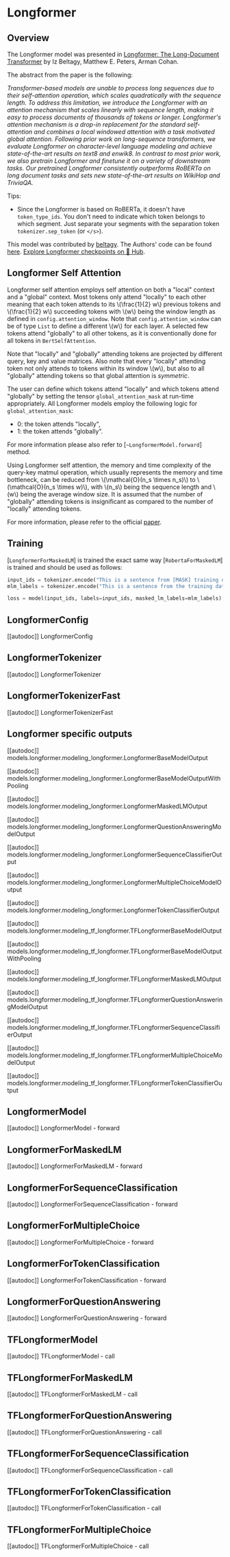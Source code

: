 <!--Copyright 2020 The HuggingFace Team. All rights reserved.

Licensed under the Apache License, Version 2.0 (the "License"); you may not use this file except in compliance with
the License. You may obtain a copy of the License at

http://www.apache.org/licenses/LICENSE-2.0

Unless required by applicable law or agreed to in writing, software distributed under the License is distributed on
an "AS IS" BASIS, WITHOUT WARRANTIES OR CONDITIONS OF ANY KIND, either express or implied. See the License for the
specific language governing permissions and limitations under the License.
-->

# Longformer

## Overview

The Longformer model was presented in [Longformer: The Long-Document Transformer](https://arxiv.org/pdf/2004.05150.pdf) by Iz Beltagy, Matthew E. Peters, Arman Cohan.

The abstract from the paper is the following:

*Transformer-based models are unable to process long sequences due to their self-attention operation, which scales
quadratically with the sequence length. To address this limitation, we introduce the Longformer with an attention
mechanism that scales linearly with sequence length, making it easy to process documents of thousands of tokens or
longer. Longformer's attention mechanism is a drop-in replacement for the standard self-attention and combines a local
windowed attention with a task motivated global attention. Following prior work on long-sequence transformers, we
evaluate Longformer on character-level language modeling and achieve state-of-the-art results on text8 and enwik8. In
contrast to most prior work, we also pretrain Longformer and finetune it on a variety of downstream tasks. Our
pretrained Longformer consistently outperforms RoBERTa on long document tasks and sets new state-of-the-art results on
WikiHop and TriviaQA.*

Tips:

- Since the Longformer is based on RoBERTa, it doesn't have `token_type_ids`. You don't need to indicate which
  token belongs to which segment. Just separate your segments with the separation token `tokenizer.sep_token` (or
  `</s>`).

This model was contributed by [beltagy](https://huggingface.co/beltagy). The Authors' code can be found [here](https://github.com/allenai/longformer).
[Explore Longformer checkpoints on 🤗 Hub](https://huggingface.co/models?sort=downloads&search=Longformer).

## Longformer Self Attention

Longformer self attention employs self attention on both a "local" context and a "global" context. Most tokens only
attend "locally" to each other meaning that each token attends to its \\(\frac{1}{2} w\\) previous tokens and
\\(\frac{1}{2} w\\) succeeding tokens with \\(w\\) being the window length as defined in
`config.attention_window`. Note that `config.attention_window` can be of type `List` to define a
different \\(w\\) for each layer. A selected few tokens attend "globally" to all other tokens, as it is
conventionally done for all tokens in `BertSelfAttention`.

Note that "locally" and "globally" attending tokens are projected by different query, key and value matrices. Also note
that every "locally" attending token not only attends to tokens within its window \\(w\\), but also to all "globally"
attending tokens so that global attention is *symmetric*.

The user can define which tokens attend "locally" and which tokens attend "globally" by setting the tensor
`global_attention_mask` at run-time appropriately. All Longformer models employ the following logic for
`global_attention_mask`:

- 0: the token attends "locally",
- 1: the token attends "globally".

For more information please also refer to [`~LongformerModel.forward`] method.

Using Longformer self attention, the memory and time complexity of the query-key matmul operation, which usually
represents the memory and time bottleneck, can be reduced from \\(\mathcal{O}(n_s \times n_s)\\) to
\\(\mathcal{O}(n_s \times w)\\), with \\(n_s\\) being the sequence length and \\(w\\) being the average window
size. It is assumed that the number of "globally" attending tokens is insignificant as compared to the number of
"locally" attending tokens.

For more information, please refer to the official [paper](https://arxiv.org/pdf/2004.05150.pdf).


## Training

[`LongformerForMaskedLM`] is trained the exact same way [`RobertaForMaskedLM`] is
trained and should be used as follows:

```python
input_ids = tokenizer.encode("This is a sentence from [MASK] training data", return_tensors="pt")
mlm_labels = tokenizer.encode("This is a sentence from the training data", return_tensors="pt")

loss = model(input_ids, labels=input_ids, masked_lm_labels=mlm_labels)[0]
```

## LongformerConfig

[[autodoc]] LongformerConfig

## LongformerTokenizer

[[autodoc]] LongformerTokenizer

## LongformerTokenizerFast

[[autodoc]] LongformerTokenizerFast

## Longformer specific outputs

[[autodoc]] models.longformer.modeling_longformer.LongformerBaseModelOutput

[[autodoc]] models.longformer.modeling_longformer.LongformerBaseModelOutputWithPooling

[[autodoc]] models.longformer.modeling_longformer.LongformerMaskedLMOutput

[[autodoc]] models.longformer.modeling_longformer.LongformerQuestionAnsweringModelOutput

[[autodoc]] models.longformer.modeling_longformer.LongformerSequenceClassifierOutput

[[autodoc]] models.longformer.modeling_longformer.LongformerMultipleChoiceModelOutput

[[autodoc]] models.longformer.modeling_longformer.LongformerTokenClassifierOutput

[[autodoc]] models.longformer.modeling_tf_longformer.TFLongformerBaseModelOutput

[[autodoc]] models.longformer.modeling_tf_longformer.TFLongformerBaseModelOutputWithPooling

[[autodoc]] models.longformer.modeling_tf_longformer.TFLongformerMaskedLMOutput

[[autodoc]] models.longformer.modeling_tf_longformer.TFLongformerQuestionAnsweringModelOutput

[[autodoc]] models.longformer.modeling_tf_longformer.TFLongformerSequenceClassifierOutput

[[autodoc]] models.longformer.modeling_tf_longformer.TFLongformerMultipleChoiceModelOutput

[[autodoc]] models.longformer.modeling_tf_longformer.TFLongformerTokenClassifierOutput

## LongformerModel

[[autodoc]] LongformerModel
    - forward

## LongformerForMaskedLM

[[autodoc]] LongformerForMaskedLM
    - forward

## LongformerForSequenceClassification

[[autodoc]] LongformerForSequenceClassification
    - forward

## LongformerForMultipleChoice

[[autodoc]] LongformerForMultipleChoice
    - forward

## LongformerForTokenClassification

[[autodoc]] LongformerForTokenClassification
    - forward

## LongformerForQuestionAnswering

[[autodoc]] LongformerForQuestionAnswering
    - forward

## TFLongformerModel

[[autodoc]] TFLongformerModel
    - call

## TFLongformerForMaskedLM

[[autodoc]] TFLongformerForMaskedLM
    - call

## TFLongformerForQuestionAnswering

[[autodoc]] TFLongformerForQuestionAnswering
    - call

## TFLongformerForSequenceClassification

[[autodoc]] TFLongformerForSequenceClassification
    - call

## TFLongformerForTokenClassification

[[autodoc]] TFLongformerForTokenClassification
    - call

## TFLongformerForMultipleChoice

[[autodoc]] TFLongformerForMultipleChoice
    - call
